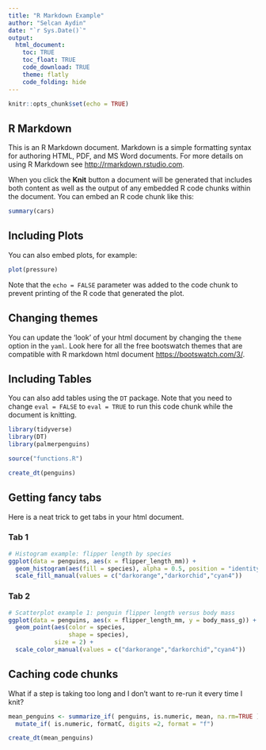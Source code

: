 ```yaml
---
title: "R Markdown Example"
author: "Selcan Aydin"
date: "`r Sys.Date()`"
output: 
  html_document:
    toc: TRUE
    toc_float: TRUE
    code_download: TRUE
    theme: flatly
    code_folding: hide
---
```


```r
knitr::opts_chunk$set(echo = TRUE)
```

## R Markdown

This is an R Markdown document. Markdown is a simple formatting syntax for authoring HTML, PDF, and MS Word documents. For more details on using R Markdown see <http://rmarkdown.rstudio.com>.

When you click the **Knit** button a document will be generated that includes both content as well as the output of any embedded R code chunks within the document. You can embed an R code chunk like this:

```r
summary(cars)
```

## Including Plots

You can also embed plots, for example:

```r
plot(pressure)
```

Note that the `echo = FALSE` parameter was added to the code chunk to prevent printing of the R code that generated the plot.

## Changing themes

You can update the 'look' of your html document by changing the `theme` option in the `yaml`. Look here for all the free bootswatch themes that are compatible with R markdown html document <https://bootswatch.com/3/>.

## Including Tables

You can also add tables using the `DT` package. Note that you need to change `eval = FALSE` to `eval = TRUE` to run this code chunk while the document is knitting.

```r

library(tidyverse)
library(DT)
library(palmerpenguins)

source("functions.R")

create_dt(penguins)

```

## Getting fancy tabs {.tabset .tabset-fade .tabset-pills}

Here is a neat trick to get tabs in your html document.

### Tab 1

```r

# Histogram example: flipper length by species
ggplot(data = penguins, aes(x = flipper_length_mm)) +
  geom_histogram(aes(fill = species), alpha = 0.5, position = "identity") +
  scale_fill_manual(values = c("darkorange","darkorchid","cyan4"))
```

### Tab 2

```r
# Scatterplot example 1: penguin flipper length versus body mass
ggplot(data = penguins, aes(x = flipper_length_mm, y = body_mass_g)) +
  geom_point(aes(color = species,
                 shape = species),
             size = 2) +
  scale_color_manual(values = c("darkorange","darkorchid","cyan4"))

```


## Caching code chunks

What if a step is taking too long and I don't want to re-run it every time I knit?

```r

mean_penguins <- summarize_if( penguins, is.numeric, mean, na.rm=TRUE ) %>% 
  mutate_if( is.numeric, formatC, digits =2, format = "f")

```


```r
create_dt(mean_penguins)
```
